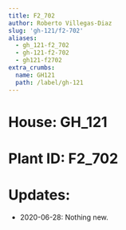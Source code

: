 ```yaml
---
title: F2_702
author: Roberto Villegas-Diaz
slug: 'gh-121/f2-702'
aliases:
  - gh_121-f2_702
  - gh-121-f2-702
  - gh121-f2702
extra_crumbs:
  name: GH121
  path: /label/gh-121
---
```


# **House**: GH_121
# **Plant ID**: F2_702
# **Updates**: 
 - 2020-06-28: Nothing new.
